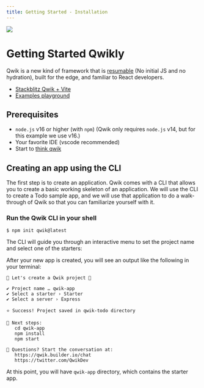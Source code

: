 ```yaml
---
title: Getting Started - Installation
---
```


<img class="mb-5" src='/banner.svg'/>

# Getting Started Qwikly

Qwik is a new kind of framework that is [resumable](./concepts/resumable.mdx) (No initial JS and no hydration), built for the edge, and familiar to React developers.

- [Stackblitz Qwik + Vite](https://stackblitz.com/edit/qwik-vite-todoapp?file=index.html)
- [Examples playground](/examples/reactivity/counter)


## Prerequisites

- `node.js` v16 or higher (with `npm`) (Qwik only requires `node.js` v14, but for this example we use v16.)
- Your favorite IDE (vscode recommended)
- Start to [think qwik](./think-qwik.mdx)

## Creating an app using the CLI

The first step is to create an application. Qwik comes with a CLI that allows you to create a basic working skeleton of an application. We will use the CLI to create a Todo sample app, and we will use that application to do a walk-through of Qwik so that you can familiarize yourself with it.

### Run the Qwik CLI in your shell

```shell
$ npm init qwik@latest
```

The CLI will guide you through an interactive menu to set the project name and select one of the starters:

<script id="asciicast-qUXqQ0NBndDvBQ59pNDaOM9Eu" src="https://asciinema.org/a/qUXqQ0NBndDvBQ59pNDaOM9Eu.js" async></script>

After your new app is created, you will see an output like the following in your terminal:

```shell
💫 Let's create a Qwik project 💫

✔ Project name … qwik-app
✔ Select a starter › Starter
✔ Select a server › Express

⭐️ Success! Project saved in qwik-todo directory

🤖 Next steps:                                                                   
   cd qwik-app                                                                  
   npm install                                                                  
   npm start                                                                    
                                                                                
💬 Questions? Start the conversation at:                                         
   https://qwik.builder.io/chat                                                 
   https://twitter.com/QwikDev   
```

At this point, you will have `qwik-app` directory, which contains the starter app.


